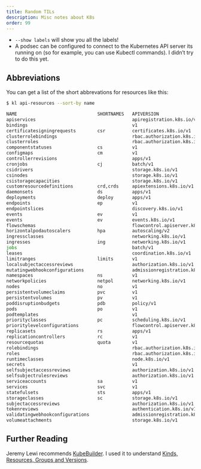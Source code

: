 ```yaml
---
title: Random TILs
description: Misc notes about K8s
order: 99
---
```


- `--show labels` will show you all the labels!
- A podsec can be configured to connect to the Kubernetes API server its running on (so for example, you can use Kubectl commands).  I didn't try to do this yet.

## Abbreviations

You can get a list of the short abbrevations for resources like this:


```bash
$ kl api-resources --sort-by name

NAME                              SHORTNAMES   APIVERSION                             NAMESPACED   KIND
apiservices                                    apiregistration.k8s.io/v1              false        APIService
bindings                                       v1                                     true         Binding
certificatesigningrequests        csr          certificates.k8s.io/v1                 false        CertificateSigningRequest
clusterrolebindings                            rbac.authorization.k8s.io/v1           false        ClusterRoleBinding
clusterroles                                   rbac.authorization.k8s.io/v1           false        ClusterRole
componentstatuses                 cs           v1                                     false        ComponentStatus
configmaps                        cm           v1                                     true         ConfigMap
controllerrevisions                            apps/v1                                true         ControllerRevision
cronjobs                          cj           batch/v1                               true         CronJob
csidrivers                                     storage.k8s.io/v1                      false        CSIDriver
csinodes                                       storage.k8s.io/v1                      false        CSINode
csistoragecapacities                           storage.k8s.io/v1                      true         CSIStorageCapacity
customresourcedefinitions         crd,crds     apiextensions.k8s.io/v1                false        CustomResourceDefinition
daemonsets                        ds           apps/v1                                true         DaemonSet
deployments                       deploy       apps/v1                                true         Deployment
endpoints                         ep           v1                                     true         Endpoints
endpointslices                                 discovery.k8s.io/v1                    true         EndpointSlice
events                            ev           v1                                     true         Event
events                            ev           events.k8s.io/v1                       true         Event
flowschemas                                    flowcontrol.apiserver.k8s.io/v1beta2   false        FlowSchema
horizontalpodautoscalers          hpa          autoscaling/v2                         true         HorizontalPodAutoscaler
ingressclasses                                 networking.k8s.io/v1                   false        IngressClass
ingresses                         ing          networking.k8s.io/v1                   true         Ingress
jobs                                           batch/v1                               true         Job
leases                                         coordination.k8s.io/v1                 true         Lease
limitranges                       limits       v1                                     true         LimitRange
localsubjectaccessreviews                      authorization.k8s.io/v1                true         LocalSubjectAccessReview
mutatingwebhookconfigurations                  admissionregistration.k8s.io/v1        false        MutatingWebhookConfiguration
namespaces                        ns           v1                                     false        Namespace
networkpolicies                   netpol       networking.k8s.io/v1                   true         NetworkPolicy
nodes                             no           v1                                     false        Node
persistentvolumeclaims            pvc          v1                                     true         PersistentVolumeClaim
persistentvolumes                 pv           v1                                     false        PersistentVolume
poddisruptionbudgets              pdb          policy/v1                              true         PodDisruptionBudget
pods                              po           v1                                     true         Pod
podtemplates                                   v1                                     true         PodTemplate
priorityclasses                   pc           scheduling.k8s.io/v1                   false        PriorityClass
prioritylevelconfigurations                    flowcontrol.apiserver.k8s.io/v1beta2   false        PriorityLevelConfiguration
replicasets                       rs           apps/v1                                true         ReplicaSet
replicationcontrollers            rc           v1                                     true         ReplicationController
resourcequotas                    quota        v1                                     true         ResourceQuota
rolebindings                                   rbac.authorization.k8s.io/v1           true         RoleBinding
roles                                          rbac.authorization.k8s.io/v1           true         Role
runtimeclasses                                 node.k8s.io/v1                         false        RuntimeClass
secrets                                        v1                                     true         Secret
selfsubjectaccessreviews                       authorization.k8s.io/v1                false        SelfSubjectAccessReview
selfsubjectrulesreviews                        authorization.k8s.io/v1                false        SelfSubjectRulesReview
serviceaccounts                   sa           v1                                     true         ServiceAccount
services                          svc          v1                                     true         Service
statefulsets                      sts          apps/v1                                true         StatefulSet
storageclasses                    sc           storage.k8s.io/v1                      false        StorageClass
subjectaccessreviews                           authorization.k8s.io/v1                false        SubjectAccessReview
tokenreviews                                   authentication.k8s.io/v1               false        TokenReview
validatingwebhookconfigurations                admissionregistration.k8s.io/v1        false        ValidatingWebhookConfiguration
volumeattachments                              storage.k8s.io/v1                      false        VolumeAttachment
```

## Further Reading

Jeremy Lewi recommends [KubeBuilder](https://book.kubebuilder.io/introduction.html).  I used it to understand [Kinds, Resources, Groups and Versions](https://book.kubebuilder.io/cronjob-tutorial/gvks.html).

